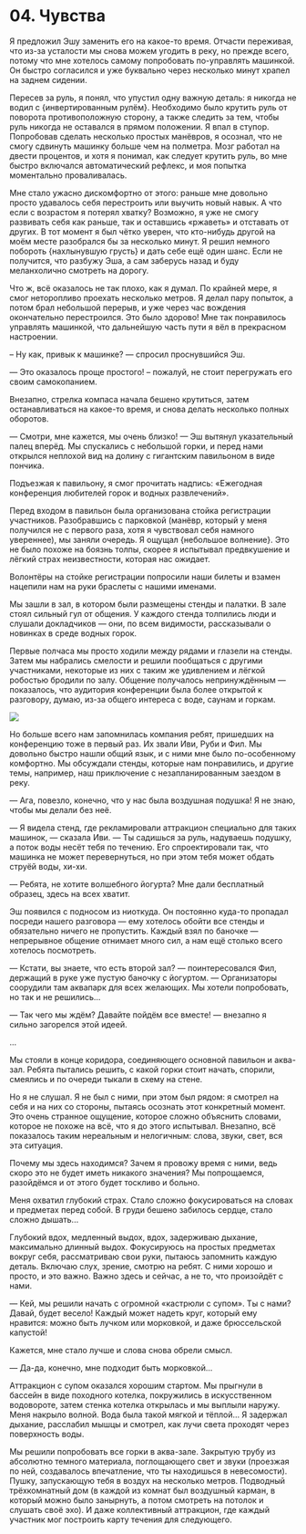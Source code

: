 
# 04. Чувства

Я предложил Эшу заменить его на какое-то время. Отчасти переживая, что из-за усталости мы снова
можем угодить в реку, но прежде всего, потому что мне хотелось самому попробовать по-управлять
машинкой. Он быстро согласился и уже буквально через несколько минут храпел на заднем сидении.

Пересев за руль, я понял, что упустил одну важную деталь: я никогда не водил с
{<TV video="WI6lgUlEUFU" from="00:08" withSound>инвертированным рулём</TV>}. Необходимо было крутить
руль от поворота противоположную сторону, а также следить за тем, чтобы руль никогда не оставался в
прямом положении. Я впал в ступор. Попробовав сделать несколько простых манёвров, я осознал, что не
смогу сдвинуть машинку больше чем на полметра. Мозг работал на двести процентов, и хотя я понимал,
как следует крутить руль, во мне быстро включался автоматический рефлекс, и моя попытка моментально
проваливалась.

Мне стало ужасно дискомфортно от этого: раньше мне довольно просто удавалось себя перестроить или
выучить новый навык. А что если с возрастом я потерял хватку? Возможно, я уже не смогу развивать
себя как раньше, так и оставшись «ржаветь» и отставать от других. В тот момент я был чётко уверен,
что кто-нибудь другой на моём месте разобрался бы за несколько минут. Я решил немного побороть
{<Emotion feeling="sadness">нахлынувшую грусть</Emotion>} и дать себе ещё один шанс. Если не
получится, что разбужу Эша, а сам заберусь назад и буду меланхолично смотреть на дорогу.

Что ж, всё оказалось не так плохо, как я думал. По крайней мере, я смог неторопливо проехать
несколько метров. Я делал пару попыток, а потом брал небольшой перерыв, и уже через час вождения
окончательно перестроился. Это было здорово! Мне так понравилось управлять машинкой, что дальнейшую
часть пути я вёл в прекрасном настроении.

– Ну как, привык к машинке? — спросил проснувшийся Эш.

— Это оказалось проще простого! – пожалуй, не стоит перегружать его своим самокопанием.

Внезапно, стрелка компаса начала бешено крутиться, затем останавливаться на какое-то время, и снова
делать несколько полных оборотов.

— Смотри, мне кажется, мы очень близко! — Эш вытянул указательный палец вперёд. Мы спускались с
небольшой горки, и перед нами открылся неплохой вид на долину с гигантским павильоном в виде
пончика.

Подъезжая к павильону, я смог прочитать надпись: «Ежегодная конференция любителей горок и водных
развлечений».

Перед входом в павильон была организована стойка регистрации участников. Разобравшись с парковкой
(манёвр, который у меня получился не с первого раза, хотя я чувствовал себя намного увереннее), мы
заняли очередь. Я ощущал {<Emotion feeling="anxiety">небольшое волнение</Emotion>}. Это не было
похоже на боязнь толпы, скорее я испытывал предвкушение и лёгкий страх неизвестности, которая нас
ожидает.

Волонтёры на стойке регистрации попросили наши билеты и взамен нацепили нам на руки браслеты с
нашими именами.

Мы зашли в зал, в котором были размещены стенды и палатки. В зале стоял сильный гул от общения. У
каждого стенда толпились люди и слушали докладчиков — они, по всем видимости, рассказывали о
новинках в среде водных горок.

Первые полчаса мы просто ходили между рядами и глазели на стенды. Затем мы набрались смелости и
решили пообщаться с другими участниками, некоторые из них с таким же удивлением и лёгкой робостью
бродили по залу. Общение получалось непринуждённым — показалось, что аудитория конференции была
более открытой к разговору, думаю, из-за общего интереса с воде, саунам и горкам.

<Image src={friends} />

Но больше всего нам запомнилась компания ребят, пришедших на конференцию тоже в первый раз. Их звали
Иви, Руби и Фил. Мы довольно быстро нашли общий язык, и с ними мне было по-особенному комфортно. Мы
обсуждали стенды, которые нам понравились, и другие темы, например, наш приключение с
незапланированным заездом в реку.

— Ага, повезло, конечно, что у нас была воздушная подушка! Я не знаю, чтобы мы делали без неё.

— Я видела стенд, где рекламировали аттракцион специально для таких машинок, — сказала Иви. — Ты
садишься за руль, надуваешь подушку, а поток воды несёт тебя по течению. Его спроектировали так, что
машинка не может перевернуться, но при этом тебя может обдать струёй воды, хи-хи.

— Ребята, не хотите волшебного йогурта? Мне дали бесплатный образец, здесь на всех хватит.

Эш появился с подносом из ниоткуда. Он постоянно куда-то пропадал посреди нашего разговора — ему
хотелось обойти все стенды и обязательно ничего не пропустить. Каждый взял по баночке — непрерывное
общение отнимает много сил, а нам ещё столько всего хотелось посмотреть.

— Кстати, вы знаете, что есть второй зал? — поинтересовался Фил, держащий в руке уже пустую баночку
с йогуртом. — Организаторы соорудили там аквапарк для всех желающих. Мы хотели попробовать, но так и
не решились...

— Так чего мы ждём? Давайте пойдём все вместе! — внезапно я сильно загорелся этой идеей.

...

Мы стояли в конце коридора, соединяющего основной павильон и аква-зал. Ребята пытались решить, с
какой горки стоит начать, спорили, смеялись и по очереди тыкали в схему на стене.

Но я не слушал. Я не был с ними, при этом был рядом: я смотрел на себя и на них со стороны, пытаясь
осознать этот конкретный момент. Это очень странное ощущение, которое сложно объяснить словами,
которое не похоже на всё, что я до этого испытывал. Внезапно, всё показалось таким нереальным и
нелогичным: слова, звуки, свет, вся эта ситуация.

Почему мы здесь находимся? Зачем я провожу время с ними, ведь скоро это не будет иметь никакого
значения? Мы попрощаемся, разойдёмся и от этого будет тоскливо и больно.

Меня охватил глубокий страх. Стало сложно фокусироваться на словах и предметах перед собой. В груди
бешено забилось сердце, стало сложно дышать...

Глубокий вдох, медленный выдох, вдох, задерживаю дыхание, максимально длинный выдох. Фокусируюсь на
простых предметах вокруг себя, рассматриваю свои руки, пытаюсь запомнить каждую деталь. Включаю
слух, зрение, смотрю на ребят. С ними хорошо и просто, и это важно. Важно здесь и сейчас, а не то,
что произойдёт с нами.

— Кей, мы решили начать с огромной «кастрюли с супом». Ты с нами? Давай, будет весело! Каждый может
надеть круг, который ему нравится: можно быть лучком или морковкой, и даже брюссельской капустой!

Кажется, мне стало лучше и слова снова обрели смысл.

— Да-да, конечно, мне подходит быть морковкой...

Аттракцион с супом оказался хорошим стартом. Мы прыгнули в бассейн в виде походного котелка,
покружились в искусственном водовороте, затем стенка котелка открылась и мы выплыли наружу. Меня
накрыло волной. Вода была такой мягкой и тёплой... Я задержал дыхание, расслабил мышцы и смотрел,
как лучи света проходят через поверхность воды.

Мы решили попробовать все горки в аква-зале. Закрытую трубу из абсолютно темного материала,
поглощающего свет и звуки (проезжая по ней, создавалось впечатление, что ты находишься в
невесомости). Пушку, запускающую тебя в воздух на несколько метров. Подводный трёхкомнатный дом (в
каждой из комнат был воздушный карман, в который можно было занырнуть, а потом смотреть на потолок и
слушать своё эхо). И даже коллективный аттракцион, где каждый участник мог построить карту течения
для следующего.
